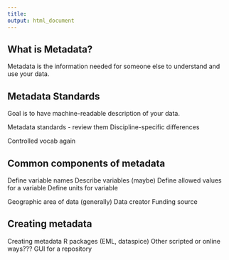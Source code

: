 ```yaml
---
title: 
output: html_document
---
```


## What is Metadata?

Metadata is the information needed for someone else to understand and use your data.  


## Metadata Standards

Goal is to have machine-readable description of your data. 

Metadata standards - review them
Discipline-specific differences

Controlled vocab again

## Common components of metadata

Define variable names
Describe variables (maybe)
Define allowed values for a variable
Define units for variable

Geographic area of data (generally)
Data creator
Funding source

## Creating metadata

Creating metadata
  R packages (EML, dataspice)
  Other scripted or online ways???
  GUI for a repository

  
